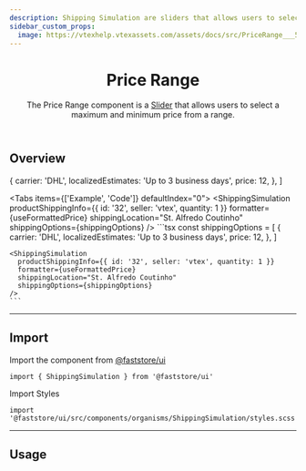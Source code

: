 ```yaml
---
description: Shipping Simulation are sliders that allows users to select a maximum and minimum price.
sidebar_custom_props:
  image: https://vtexhelp.vtexassets.com/assets/docs/src/PriceRange___5863b0eb4a4a8ce9a98da5c760461e61.png
---
```



<header>

# Price Range

The Price Range component is a [Slider](/components/atoms/slider) that allows users to select a maximum and minimum price from a range.

</header>

## Overview

  {
    carrier: 'DHL',
    localizedEstimates: 'Up to 3 business days',
    price: 12,
  },
]

<Tabs items={['Example', 'Code']} defaultIndex="0">
  <Tab>
    <OverviewSection>
      <ShippingSimulation
        productShippingInfo={{ id: '32', seller: 'vtex', quantity: 1 }}
        formatter={useFormattedPrice}
        shippingLocation="St. Alfredo Coutinho"
        shippingOptions={shippingOptions}
      />
    </OverviewSection>
  </Tab>
  <Tab>
    ```tsx
    const shippingOptions = [
      {
        carrier: 'DHL',
        localizedEstimates: 'Up to 3 business days',
        price: 12,
      },
    ]

    <ShippingSimulation
      productShippingInfo={{ id: '32', seller: 'vtex', quantity: 1 }}
      formatter={useFormattedPrice}
      shippingLocation="St. Alfredo Coutinho"
      shippingOptions={shippingOptions}
    />
    ```

  </Tab>
</Tabs>

---

## Import

Import the component from [@faststore/ui](/../components)

```tsx
import { ShippingSimulation } from '@faststore/ui'
```

Import Styles

```tsx
import '@faststore/ui/src/components/organisms/ShippingSimulation/styles.scss'
```

---

## Usage
